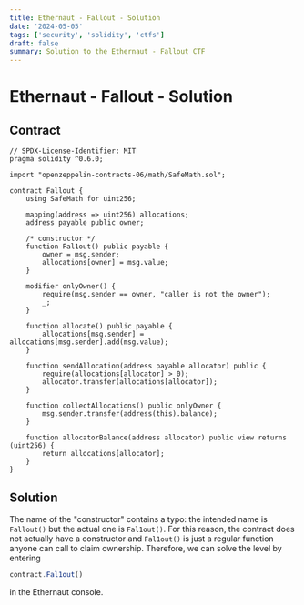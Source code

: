 ```yaml
---
title: Ethernaut - Fallout - Solution
date: '2024-05-05'
tags: ['security', 'solidity', 'ctfs']
draft: false
summary: Solution to the Ethernaut - Fallout CTF
---
```


# Ethernaut - Fallout - Solution

## Contract

```solidity
// SPDX-License-Identifier: MIT
pragma solidity ^0.6.0;

import "openzeppelin-contracts-06/math/SafeMath.sol";

contract Fallout {
    using SafeMath for uint256;

    mapping(address => uint256) allocations;
    address payable public owner;

    /* constructor */
    function Fal1out() public payable {
        owner = msg.sender;
        allocations[owner] = msg.value;
    }

    modifier onlyOwner() {
        require(msg.sender == owner, "caller is not the owner");
        _;
    }

    function allocate() public payable {
        allocations[msg.sender] = allocations[msg.sender].add(msg.value);
    }

    function sendAllocation(address payable allocator) public {
        require(allocations[allocator] > 0);
        allocator.transfer(allocations[allocator]);
    }

    function collectAllocations() public onlyOwner {
        msg.sender.transfer(address(this).balance);
    }

    function allocatorBalance(address allocator) public view returns (uint256) {
        return allocations[allocator];
    }
}
```

## Solution

The name of the "constructor" contains a typo: the intended name is `Fallout()` but the actual one is `Fal1out()`.
For this reason, the contract does not actually have a constructor and `Fal1out()` is just a regular function anyone can call to claim ownership.
Therefore, we can solve the level by entering 

```javascript
contract.Fal1out()
```

in the Ethernaut console.